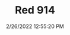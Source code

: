 ---
width: 1333
height: 2000
title: Red 914
description: Porsche 914 at European Collectibles
date: 2/26/2022 12:55:20 PM
cameraMake: Sony
cameraModel: ILCE-7M3
lens: FE 35mm F1.4 GM
settingsfStop: f/1.6
settingsISO: ISO 100
settingsShutter: 1/80
settingsFocalLength: 35 mm
---